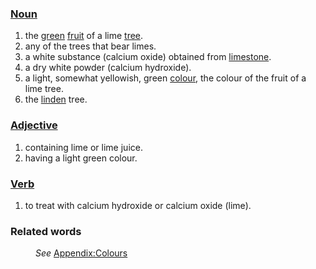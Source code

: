===[[Noun]]===
#the [[green]] [[fruit]] of a lime [[tree]].
#any of the trees that bear limes.
#a white substance (calcium oxide) obtained from [[limestone]].
#a dry white powder (calcium hydroxide).
#a light, somewhat yellowish, green [[color|colour]], the colour of the fruit of a lime tree.
#the [[linden]] tree.
===[[Adjective]]===
#containing lime or lime juice.
#having a light green colour.
===[[Verb]]===
#to treat with calcium hydroxide or calcium oxide (lime).
===Related words===
:''See'' [[Wiktionary_Appendix:Colours|Appendix:Colours]]